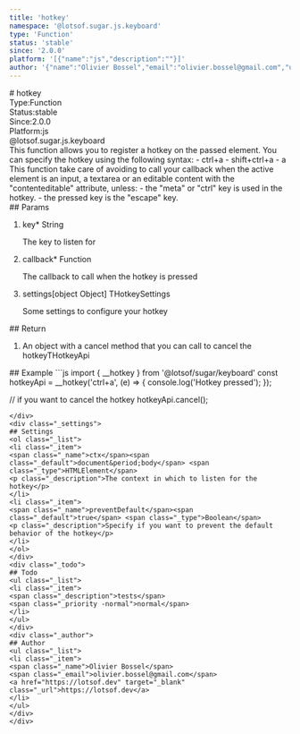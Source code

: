 ```yaml
---
title: 'hotkey'
namespace: '@lotsof.sugar.js.keyboard'
type: 'Function'
status: 'stable'
since: '2.0.0'
platform: '[{"name":"js","description":""}]'
author: '{"name":"Olivier Bossel","email":"olivier.bossel@gmail.com","url":"https://lotsof.dev"}'
---
```

<div class="docmap-mdx">
# hotkey
<div class="_metas">
<div class="_type"><span class="_type-label">Type:</span><span class="_type-value">Function</span></div>
<div class="_status"><span class="_status-label">Status:</span><span class="_status-value -stable">stable</span></div>
<div class="_since"><span class="_since-label">Since:</span><span class="_since-value">2.0.0</span></div>
<div class="_platform"><span class="_platform-label">Platform:</span><span class="_platform-value -js">js</span></div>
</div>
<div class="_namespace">@lotsof.sugar.js.keyboard</div>
<div class="_description">
This function allows you to register a hotkey on the passed element.
You can specify the hotkey using the following syntax:
- ctrl+a
- shift+ctrl+a
- a
This function take care of avoiding to call your callback when the active element
is an input, a textarea or an editable content with the &quot;contenteditable&quot; attribute,
unless:
- the &quot;meta&quot; or &quot;ctrl&quot; key is used in the hotkey.
- the pressed key is the &quot;escape&quot; key.
</div>
<div class="_params">
## Params
<ol class="_list">
<li class="_item">
<span class="_name">key<span class="_required">*</span></span><span class="_default"></span> <span class="_type">String</span>
<p class="_description">The key to listen for</p>
</li>
<li class="_item">
<span class="_name">callback<span class="_required">*</span></span><span class="_default"></span> <span class="_type">Function</span>
<p class="_description">The callback to call when the hotkey is pressed</p>
</li>
<li class="_item">
<span class="_name">settings</span><span class="_default">&lsqb;object Object&rsqb;</span> <span class="_type">THotkeySettings</span>
<p class="_description">Some settings to configure your hotkey</p>
</li>
</ol>
</div>
<div class="_return">
## Return
<ol class="_list">
<li class="_item">
<span class="_description">An object with a cancel method that you can call to cancel the hotkey</span><span class="_default"></span><span class="_type">THotkeyApi</span>
</li>
</ol>
</div>
<div class="_examples">
## Example
```js
import { __hotkey } from '@lotsof/sugar/keyboard'
const hotkeyApi = __hotkey('ctrl+a', (e) => {
 console.log('Hotkey pressed');
});

// if you want to cancel the hotkey
hotkeyApi.cancel();
```
</div>
<div class="_settings">
## Settings
<ol class="_list">
<li class="_item">
<span class="_name">ctx</span><span class="_default">document&period;body</span> <span class="_type">HTMLElement</span>
<p class="_description">The context in which to listen for the hotkey</p>
</li>
<li class="_item">
<span class="_name">preventDefault</span><span class="_default">true</span> <span class="_type">Boolean</span>
<p class="_description">Specify if you want to prevent the default behavior of the hotkey</p>
</li>
</ol>
</div>
<div class="_todo">
## Todo
<ul class="_list">
<li class="_item">
<span class="_description">tests</span>
<span class="_priority -normal">normal</span>
</li>
</ul>
</div>
<div class="_author">
## Author
<ul class="_list">
<li class="_item">
<span class="_name">Olivier Bossel</span>
<span class="_email">olivier.bossel@gmail.com</span>
<a href="https://lotsof.dev" target="_blank" class="_url">https://lotsof.dev</a>
</li>
</ul>
</div>
</div>